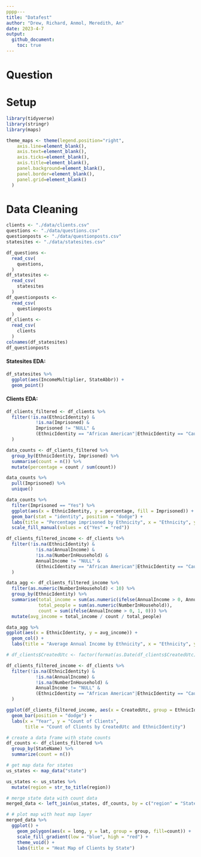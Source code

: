 ```yaml
---
pppp---
title: "Datafest"
author: "Drew, Richard, Anmol, Meredith, An"
date: 2023-4-7
output:
  github_document:
    toc: true
---
```


# Question

# Setup

<!-- ----------------------------------------------------------------------- -->

```r
library(tidyverse)
library(stringr)
library(maps)
```

```r
theme_maps <- theme(legend.position="right",
    axis.line=element_blank(),
    axis.text=element_blank(),
    axis.ticks=element_blank(),
    axis.title=element_blank(),
    panel.background=element_blank(),
    panel.border=element_blank(),
    panel.grid=element_blank()
  )
```

# Data Cleaning

```r
clients <- "./data/clients.csv"
questions <- "./data/questions.csv"
questionposts <- "./data/questionposts.csv"
statesites <- "./data/statesites.csv"

df_questions <-
  read_csv(
    questions,
  )
df_statesites <- 
  read_csv(
    statesites
  )
df_questionposts <- 
  read_csv(
    questionposts
  )
df_clients <- 
  read_csv(
    clients
  )
colnames(df_statesites)
df_questionposts
```

#### Statesites EDA:

```r
df_statesites %>% 
  ggplot(aes(IncomeMultiplier, StateAbbr)) +
  geom_point()
```

#### Clients EDA:

```r
df_clients_filtered <- df_clients %>% 
  filter(!is.na(EthnicIdentity) & 
           !is.na(Imprisoned) & 
           Imprisoned != "NULL" & 
           (EthnicIdentity == "African American"|EthnicIdentity == "Caucasian"|EthnicIdentity == "Latino or Hispanic")
  )

data_counts <- df_clients_filtered %>% 
  group_by(EthnicIdentity, Imprisoned) %>% 
  summarise(count = n()) %>%
  mutate(percentage = count / sum(count))

data_counts %>% 
  pull(Imprisoned) %>% 
  unique()

data_counts %>% 
  filter(Imprisoned == "Yes") %>% 
  ggplot(aes(x = EthnicIdentity, y = percentage, fill = Imprisoned)) +
  geom_bar(stat = "identity", position = "dodge") +
  labs(title = "Percentage imprisoned by Ethnicity", x = "Ethnicity", y = "Percentage Imprisoned") +
  scale_fill_manual(values = c("Yes" = "red"))
```

```r
df_clients_filtered_income <- df_clients %>% 
  filter(!is.na(EthnicIdentity) & 
           !is.na(AnnualIncome) &
           !is.na(NumberInHousehold) &
           AnnualIncome != "NULL" &
           (EthnicIdentity == "African American"|EthnicIdentity == "Caucasian"|EthnicIdentity == "Latino or Hispanic")
  )

data_agg <- df_clients_filtered_income %>% 
  filter(as.numeric(NumberInHousehold) < 10) %>%
  group_by(EthnicIdentity) %>% 
  summarise(total_income = sum(as.numeric(ifelse(AnnualIncome > 0, AnnualIncome, 0))),
            total_people = sum(as.numeric(NumberInHousehold)),
            count = sum(ifelse(AnnualIncome > 0, 1, 0))) %>% 
  mutate(avg_income = total_income / count / total_people)

data_agg %>%
ggplot(aes(x = EthnicIdentity, y = avg_income)) +
  geom_col() +
  labs(title = "Average Annual Income by Ethnicity", x = "Ethnicity", y = "Average Annual Income")
```

```r
# df_clients$CreatedUtc <- factor(format(as.Date(df_clients$CreatedUtc), "%Y"))

df_clients_filtered_income <- df_clients %>% 
  filter(!is.na(EthnicIdentity) & 
           !is.na(AnnualIncome) &
           !is.na(NumberInHousehold) &
           AnnualIncome != "NULL" &
           (EthnicIdentity == "African American"|EthnicIdentity == "Caucasian"|EthnicIdentity == "Latino or Hispanic")
  )

ggplot(df_clients_filtered_income, aes(x = CreatedUtc, group = EthnicIdentity, fill = EthnicIdentity)) +
  geom_bar(position = "dodge") +
  labs(x = "Year", y = "Count of Clients", 
       title = "Count of Clients by CreatedUtc and EthnicIdentity")
```

```r
# create a data frame with state counts
df_counts <- df_clients_filtered %>% 
  group_by(StateName) %>% 
  summarize(count = n())

# get map data for states
us_states <- map_data("state")

us_states <- us_states %>% 
  mutate(region = str_to_title(region))

# merge state data with count data
merged_data <- left_join(us_states, df_counts, by = c("region" = "StateName"))

# # plot map with heat map layer
merged_data %>% 
  ggplot() +
    geom_polygon(aes(x = long, y = lat, group = group, fill=count)) +
    scale_fill_gradient(low = "blue", high = "red") +
    theme_void() +
    labs(title = "Heat Map of Clients by State")

```
